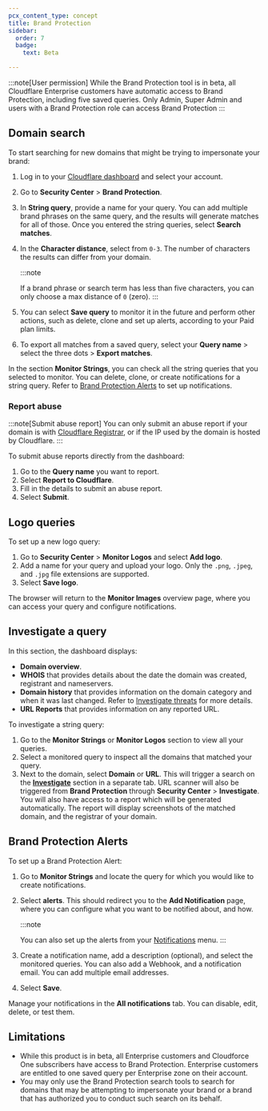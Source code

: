 ```yaml
---
pcx_content_type: concept
title: Brand Protection
sidebar:
  order: 7
  badge:
    text: Beta

---
```



:::note[User permission]
While the Brand Protection tool is in beta, all Cloudflare Enterprise customers have automatic access to Brand Protection, including five saved queries. Only Admin, Super Admin and users with a Brand Protection role can access Brand Protection 
:::

<Render file="brand-protection-definition" />

## Domain search

To start searching for new domains that might be trying to impersonate your brand:

1. Log in to your [Cloudflare dashboard](https://dash.cloudflare.com/) and select your account.

2. Go to **Security Center** > **Brand Protection**.

3. In **String query**, provide a name for your query. You can add multiple brand phrases on the same query, and the results will generate matches for all of those. Once you entered the string queries, select **Search matches**.

4. In the **Character distance**, select from `0-3`. The number of characters the results can differ from your domain.

   :::note

   If a brand phrase or search term has less than five characters, you can only choose a max distance of `0` (zero).
   :::

5. You can select **Save query** to monitor it in the future and perform other actions, such as delete, clone and set up alerts, according to your Paid plan limits.

6. To export all matches from a saved query, select your **Query name** > select the three dots > **Export matches**.

In the section **Monitor Strings**, you can check all the string queries that you selected to monitor. You can delete, clone, or create notifications for a string query. Refer to [Brand Protection Alerts](#brand-protection-alerts) to set up notifications.

### Report abuse

:::note[Submit abuse report]
You can only submit an abuse report if your domain is with [Cloudflare Registrar](https://www.cloudflare.com/products/registrar/), or if the IP used by the domain is hosted by Cloudflare.
:::

To submit abuse reports directly from the dashboard:

1. Go to the **Query name** you want to report.
2. Select **Report to Cloudflare**.
3. Fill in the details to submit an abuse report.
4. Select **Submit**.

## Logo queries

To set up a new logo query:

1. Go to **Security Center** > **Monitor Logos** and select **Add logo**.
2. Add a name for your query and upload your logo. Only the `.png`, `.jpeg`, and `.jpg` file extensions are supported.
3. Select **Save logo**.

The browser will return to the **Monitor Images** overview page, where you can access your query and configure notifications.

## Investigate a query

In this section, the dashboard displays:

- **Domain overview**.
- **WHOIS** that provides details about the date the domain was created, registrant and nameservers.
- **Domain history** that provides information on the domain category and when it was last changed. Refer to [Investigate threats](/security-center/investigate/investigate-threats/) for more details.
- **URL Reports** that provides information on any reported URL.

To investigate a string query:

1. Go to the **Monitor Strings** or **Monitor Logos** section to view all your queries.
2. Select a monitored query to inspect all the domains that matched your query.
3. Next to the domain, select **Domain** or **URL**. This will trigger a search on the [**Investigate**](/security-center/investigate/) section in a separate tab. URL scanner will also be triggered from **Brand Protection** through **Security Center** > **Investigate**. You will also have access to a report which will be generated automatically. The report will display screenshots of the matched domain, and the registrar of your domain.

## Brand Protection Alerts

<Render file="brand-protection-alerts" />

<AvailableNotifications product="Security Center" />

To set up a Brand Protection Alert:

1. Go to **Monitor Strings** and locate the query for which you would like to create notifications.

2. Select **alerts**. This should redirect you to the **Add Notification** page, where you can configure what you want to be notified about, and how.

   :::note

   You can also set up the alerts from your [Notifications](/notifications/) menu.
   :::

3. Create a notification name, add a description (optional), and select the monitored queries. You can also add a Webhook, and a notification email. You can add multiple email addresses.

4. Select **Save**.

Manage your notifications in the **All notifications** tab. You can disable, edit, delete, or test them.

## Limitations

* While this product is in beta, all Enterprise customers and Cloudforce One subscribers have access to Brand Protection. Enterprise customers are entitled to one saved query per Enterprise zone on their account.
* You may only use the Brand Protection search tools to search for domains that may be attempting to impersonate your brand or a brand that has authorized you to conduct such search on its behalf.